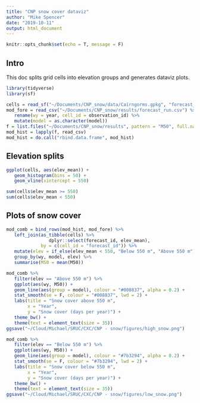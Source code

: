 ```yaml
---
title: "CNP snow cover dataviz"
author: "Mike Spencer"
date: "2019-10-11"
output: html_document
---
```


```r
knitr::opts_chunk$set(echo = T, message = F)
```

## Intro

This doc splits grid cells into elevation groups and generates dataviz plots.


```r
library(tidyverse)
library(sf)
```

```r
cells = read_sf("~/Documents/CNP_snow/data/Cairngorms.gpkg", "forecast_grid")
mod_fore = read_csv("~/Documents/CNP_snow/results/forecast_run.csv") %>% 
   rename(wy = year, cell_id = observation_id) %>% 
   mutate(model = as.character(model))
f = list.files("~/Documents/CNP_snow/results", pattern = "M50", full.names = T)
mod_hist = lapply(f, read_csv)
mod_hist = do.call("rbind.data.frame", mod_hist)
```


## Elevation splits

```r
ggplot(cells, aes(elev_mean)) +
   geom_histogram(bins = 50) +
   geom_vline(xintercept = 550)

sum(cells$elev_mean >= 550)
sum(cells$elev_mean < 550)
```


## Plots of snow cover

```r
mod_comb = bind_rows(mod_hist, mod_fore) %>% 
   left_join(as_tibble(cells) %>% 
                dplyr::select(forecast_id, elev_mean),
             by = c(cell_id = "forecast_id")) %>% 
   mutate(elev = if_else(elev_mean < 550, "Below 550 m", "Above 550 m")) %>% 
   group_by(wy, model, elev) %>% 
   summarise(M50 = mean(M50))
```


```r
mod_comb %>% 
   filter(elev == "Above 550 m") %>% 
   ggplot(aes(wy, M50)) +
   geom_line(aes(group = model), colour = "#008837", alpha = 0.2) +
   stat_smooth(se = F, colour = "#008837", lwd = 2) +
   labs(title = "Snow cover above 550 m",
        x = "Year",
        y = "Snow cover (days per year)") +
   theme_bw() +
   theme(text = element_text(size = 35))
ggsave("~/Cloud/Michael/SRUC/CXC/CNP - snow/figures/high_snow.png")

mod_comb %>% 
   filter(elev == "Below 550 m") %>% 
   ggplot(aes(wy, M50)) +
   geom_line(aes(group = model), colour = "#7b3294", alpha = 0.2) +
   stat_smooth(se = F, colour = "#7b3294", lwd = 2) +
   labs(title = "Snow cover below 550 m",
        x = "Year",
        y = "Snow cover (days per year)") +
   theme_bw() +
   theme(text = element_text(size = 35))
ggsave("~/Cloud/Michael/SRUC/CXC/CNP - snow/figures/low_snow.png")
```
